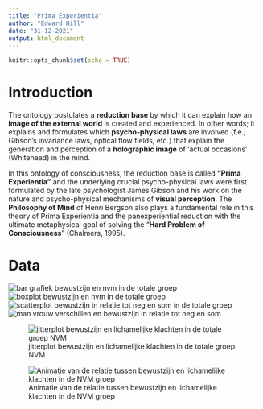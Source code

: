```yaml
---
title: "Prima Experientia"
author: "Edward Hill"
date: "31-12-2021"
output: html_document
---
```


```r
knitr::opts_chunk$set(echo = TRUE)
```

# **Introduction**

The ontology postulates a **reduction base** by which it can  explain how an **image of the external world** is created and experienced. In other words; it explains and formulates which **psycho-physical laws** are involved (f.e.; Gibson's invariance laws, optical flow fields, etc.) that explain the generation and perception of a **holographic image** of 'actual occasions' (Whitehead) in the mind. 

In this ontology of consciousness, the reduction base is called **"Prima Experientia"** and the underlying crucial psycho-physical laws were first formulated by the late psychologist James Gibson and his work on the nature and psycho-physical mechanisms of **visual perception**. The **Philosophy of Mind** of Henri Bergson also plays a fundamental role in this theory of Prima Experientia and the panexperiential reduction with the ultimate metaphysical goal of solving the "**Hard Problem of Consciousness**" (Chalmers, 1995). 


# **Data**

![bar grafiek bewustzijn en nvm in de totale groep](https://raw.githubusercontent.com/EdwardHill15/Data/main/Prima%20Experientia/bar_t_earthly.png)
![boxplot bewustzijn en nvm in de totale groep](https://raw.githubusercontent.com/EdwardHill15/Data/main/Prima%20Experientia/boxplot_t_natural.png)
![scatterplot bewustzijn in relatie tot neg en som in de totale groep](https://raw.githubusercontent.com/EdwardHill15/Data/main/Prima%20Experientia/Scatter_t_natural.png)
![man vrouw verschillen en bewustzijn in relatie tot neg en som](https://raw.githubusercontent.com/EdwardHill15/Data/main/Prima%20Experientia/Scatter_mf_natural.png)


![jitterplot bewustzijn en lichamelijke klachten in de totale groep NVM](https://raw.githubusercontent.com/EdwardHill15/Data/main/Prima%20Experientia/jitter_som.png)

![Animatie van de relatie tussen bewustzijn en lichamelijke klachten in de NVM groep](https://raw.githubusercontent.com/EdwardHill15/Data/main/Prima%20Experientia/bewustzijn_som.gif)




